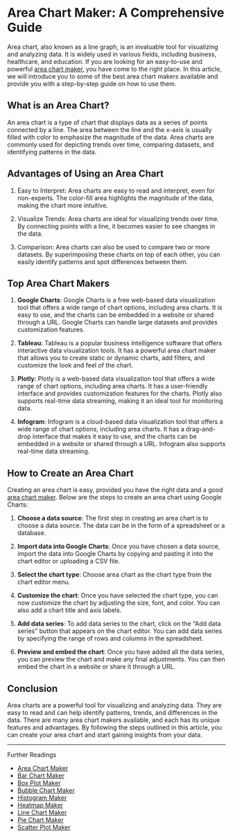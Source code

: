 # Area Chart Maker: A Comprehensive Guide

Area chart, also known as a line graph, is an invaluable tool for visualizing and analyzing data. It is widely used in various fields, including business, healthcare, and education. If you are looking for an easy-to-use and powerful [area chart maker](https://sites.google.com/view/how-to-pick-online-chart-maker/area-chart-maker), you have come to the right place. In this article, we will introduce you to some of the best area chart makers available and provide you with a step-by-step guide on how to use them.

## What is an Area Chart?

An area chart is a type of chart that displays data as a series of points connected by a line. The area between the line and the x-axis is usually filled with color to emphasize the magnitude of the data. Area charts are commonly used for depicting trends over time, comparing datasets, and identifying patterns in the data.

## Advantages of Using an Area Chart

1. Easy to Interpret: Area charts are easy to read and interpret, even for non-experts. The color-fill area highlights the magnitude of the data, making the chart more intuitive.

2. Visualize Trends: Area charts are ideal for visualizing trends over time. By connecting points with a line, it becomes easier to see changes in the data.

3. Comparison: Area charts can also be used to compare two or more datasets. By superimposing these charts on top of each other, you can easily identify patterns and spot differences between them.

## Top Area Chart Makers

1. **Google Charts**: Google Charts is a free web-based data visualization tool that offers a wide range of chart options, including area charts. It is easy to use, and the charts can be embedded in a website or shared through a URL. Google Charts can handle large datasets and provides customization features.

2. **Tableau**: Tableau is a popular business intelligence software that offers interactive data visualization tools. It has a powerful area chart maker that allows you to create static or dynamic charts, add filters, and customize the look and feel of the chart.

3. **Plotly**: Plotly is a web-based data visualization tool that offers a wide range of chart options, including area charts. It has a user-friendly interface and provides customization features for the charts. Plotly also supports real-time data streaming, making it an ideal tool for monitoring data.

4. **Infogram**: Infogram is a cloud-based data visualization tool that offers a wide range of chart options, including area charts. It has a drag-and-drop interface that makes it easy to use, and the charts can be embedded in a website or shared through a URL. Infogram also supports real-time data streaming.

## How to Create an Area Chart

Creating an area chart is easy, provided you have the right data and a good [area chart maker](https://docs.kanaries.net/charts/area-chart-maker). Below are the steps to create an area chart using Google Charts:

1. **Choose a data source**: The first step in creating an area chart is to choose a data source. The data can be in the form of a spreadsheet or a database.

2. **Import data into Google Charts**: Once you have chosen a data source, import the data into Google Charts by copying and pasting it into the chart editor or uploading a CSV file.

3. **Select the chart type**: Choose area chart as the chart type from the chart editor menu.

4. **Customize the chart**: Once you have selected the chart type, you can now customize the chart by adjusting the size, font, and color. You can also add a chart title and axis labels.

5. **Add data series**: To add data series to the chart, click on the “Add data series” button that appears on the chart editor. You can add data series by specifying the range of rows and columns in the spreadsheet.

6. **Preview and embed the chart**: Once you have added all the data series, you can preview the chart and make any final adjustments. You can then embed the chart in a website or share it through a URL.

## Conclusion

Area charts are a powerful tool for visualizing and analyzing data. They are easy to read and can help identify patterns, trends, and differences in the data. There are many area chart makers available, and each has its unique features and advantages. By following the steps outlined in this article, you can create your area chart and start gaining insights from your data.

---

Further Readings

+ [Area Chart Maker](/posts/area-chart-maker)
+ [Bar Chart Maker](/posts/bar-chart-maker)
+ [Box Plot Maker](/posts/box-plot-maker)
+ [Bubble Chart Maker](/posts/bubble-chart-maker)
+ [Histogram Maker](/posts/histogram-maker)
+ [Heatmap Maker](/posts/heatmap-maker)
+ [Line Chart Maker](/posts/line-chart-maker)
+ [Pie Chart Maker](/posts/pie-chart-maker)
+ [Scatter Plot Maker](/posts/scatter-plot-maker)

